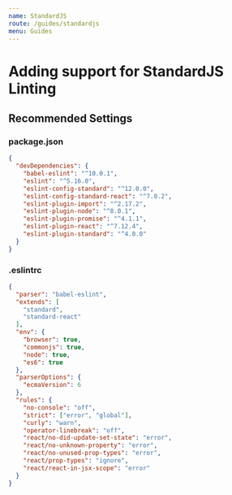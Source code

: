 ```yaml
---
name: StandardJS
route: /guides/standardjs
menu: Guides
---
```


# Adding support for StandardJS Linting

## Recommended Settings

### package.json

```json
{
  "devDependencies": {
    "babel-eslint": "^10.0.1",
    "eslint": "^5.16.0",
    "eslint-config-standard": "^12.0.0",
    "eslint-config-standard-react": "^7.0.2",
    "eslint-plugin-import": "^2.17.2",
    "eslint-plugin-node": "^8.0.1",
    "eslint-plugin-promise": "^4.1.1",
    "eslint-plugin-react": "^7.12.4",
    "eslint-plugin-standard": "^4.0.0"
  }
}
```

### .eslintrc

```json
{
  "parser": "babel-eslint",
  "extends": [
    "standard",
    "standard-react"
  ],
  "env": {
    "browser": true,
    "commonjs": true,
    "node": true,
    "es6": true
  },
  "parserOptions": {
    "ecmaVersion": 6
  },
  "rules": {
    "no-console": "off",
    "strict": ["error", "global"],
    "curly": "warn",
    "operator-linebreak": "off",
    "react/no-did-update-set-state": "error",
    "react/no-unknown-property": "error",
    "react/no-unused-prop-types": "error",
    "react/prop-types": "ignore",
    "react/react-in-jsx-scope": "error"
  }
}
```